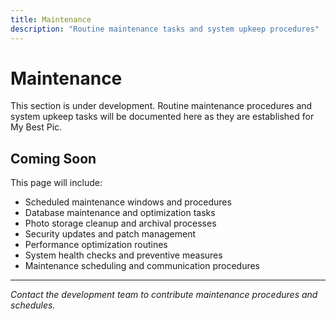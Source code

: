 ```yaml
---
title: Maintenance
description: "Routine maintenance tasks and system upkeep procedures"
---
```


# Maintenance

<Note>
This section is under development. Routine maintenance procedures and system upkeep tasks will be documented here as they are established for My Best Pic.
</Note>

## Coming Soon

This page will include:
- Scheduled maintenance windows and procedures
- Database maintenance and optimization tasks
- Photo storage cleanup and archival processes
- Security updates and patch management
- Performance optimization routines
- System health checks and preventive measures
- Maintenance scheduling and communication procedures

---

*Contact the development team to contribute maintenance procedures and schedules.*